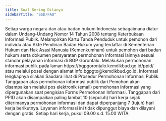 ```yaml
---
title: Soal Sering Ditanya
sidebarTitle: "SSD/FAQ"
---
```



<Accordion title="Siapa yang dapat mengajukan permohonan informasi publik?">
  Setiap warga negara dan atau badan hukum Indonesia sebagaimana diatur dalam Undang-Undang Nomor 14 Tahun 2008 tentang Keterbukaan Informasi Publik.
</Accordion>

<Accordion title="Apakah persyaratan pengajuan permohonan informasi dan pengajuan keberatan atas tanggapan PPID BGP Gorontalo?">
  Melampirkan Kartu Tanda Penduduk untuk pemohon dari individu atau Akte Pendirian Badan Hukum yang terdaftar di Kementerian Hukum dan Hak Asasi Manusia (Kemenkumham) untuk pemohon dari badan hukum serta dokumen persyaratan permohonan informasi lainnya sesuai standar pelayanan informasi di BGP Gorontalo.
</Accordion>

<Accordion title="Bagaimana cara mengajukan permohonan informasi publik?">
  Melakukan permohonan informasi publik pada laman https://bgpgorontalo.kemdikbud.go.id/ppid/ atau melalui posel dengan alamat info.bgpgto@kemdikbud.go.id. Informasi lengkapnya silakan Saudara lihat di Prosedur Permohonan Informasi Publik.
</Accordion>

<Accordion title="Bagaimana mekanisme pemberian tanggapan BGP Gorontalo atas permohonan informasi publik?">
  Tanggapan atas permohonan informasi publik dari Pemohon akan disampaikan melalui pos elektronik (email) permohonan informasi yang dipergunakan saat pengisian Forms Permohonan Informasi.
</Accordion>

<Accordion title="Berapa lama pemberian tanggapan PPID atas permohonan informasi publik?">
  Tanggapan dari PPID akan disampaikan paling lambat 10 (sepuluh) hari kerja sejak diterimanya permohonan informasi dan dapat diperpanjang 7 (tujuh) hari kerja berikutnya.
</Accordion>

<Accordion title="Berapa biaya untuk memperoleh informasi publik dari BGP Gorontalo?">
  Layanan informasi ini tidak dipunggut biaya dan dilayani dengan gratis.
</Accordion>

<Accordion title="Kapan waktu pelayanan informasi publik oleh BGP Gorontalo?">
  Setiap hari kerja, pukul 09.00 s.d. 15.00 WITA
</Accordion>